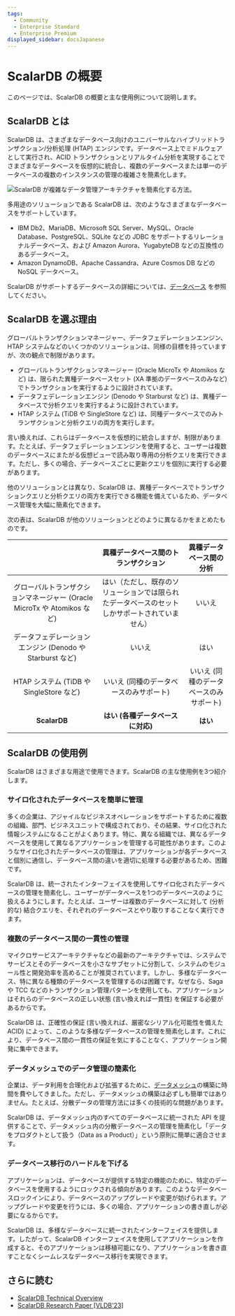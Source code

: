 ```yaml
---
tags:
  - Community
  - Enterprise Standard
  - Enterprise Premium
displayed_sidebar: docsJapanese
---
```


# ScalarDB の概要


<TranslationBanner />

このページでは、ScalarDB の概要と主な使用例について説明します。

## ScalarDB とは

ScalarDB は、さまざまなデータベース向けのユニバーサルなハイブリッドトランザクション/分析処理 (HTAP) エンジンです。データベース上でミドルウェアとして実行され、ACID トランザクションとリアルタイム分析を実現することでさまざまなデータベースを仮想的に統合し、複数のデータベースまたは単一のデータベースの複数のインスタンスの管理の複雑さを簡素化します。

![ScalarDB が複雑なデータ管理アーキテクチャを簡素化する方法。](images/scalardb.png)

多用途のソリューションである ScalarDB は、次のようなさまざまなデータベースをサポートしています。

- IBM Db2、MariaDB、Microsoft SQL Server、MySQL、Oracle Database、PostgreSQL、SQLite などの JDBC をサポートするリレーショナルデータベース、および Amazon Aurora、YugabyteDB などの互換性のあるデータベース。
- Amazon DynamoDB、Apache Cassandra、Azure Cosmos DB などの NoSQL データベース。

ScalarDB がサポートするデータベースの詳細については、[データベース](requirements.mdx#データベース) を参照してください。

## ScalarDB を選ぶ理由

グローバルトランザクションマネージャー、データフェデレーションエンジン、HTAP システムなどのいくつかのソリューションは、同様の目標を持っていますが、次の観点で制限があります。

- グローバルトランザクションマネージャー (Oracle MicroTx や Atomikos など) は、限られた異種データベースセット (XA 準拠のデータベースのみなど) でトランザクションを実行するように設計されています。
- データフェデレーションエンジン (Denodo や Starburst など) は、異種データベースで分析クエリを実行するように設計されています。
- HTAP システム (TiDB や SingleStore など) は、同種データベースでのみトランザクションと分析クエリの両方を実行します。

言い換えれば、これらはデータベースを仮想的に統合しますが、制限があります。たとえば、データフェデレーションエンジンを使用すると、ユーザーは複数のデータベースにまたがる仮想ビューで読み取り専用の分析クエリを実行できます。ただし、多くの場合、データベースごとに更新クエリを個別に実行する必要があります。

他のソリューションとは異なり、ScalarDB は、異種データベースでトランザクションクエリと分析クエリの両方を実行できる機能を備えているため、データベース管理を大幅に簡素化できます。

次の表は、ScalarDB が他のソリューションとどのように異なるかをまとめたものです。

|                                                                  |              異種データベース間のトランザクション                                     | 異種データベース間の分析               |
| :--------------------------------------------------------------: | :----------------------------------------------------------------------------: | :--------------------------------: |
| グローバルトランザクションマネージャー (Oracle MicroTx や Atomikos など) | はい（ただし、既存のソリューションでは限られたデータベースのセットしかサポートされていません） |                 いいえ              |
|      データフェデレーションエンジン (Denodo や Starburst など)         |                                  いいえ                                         |                  はい               |
|             HTAP システム (TiDB や SingleStore など)                |                いいえ (同種のデータベースのみサポート)                               |  いいえ (同種のデータベースのみサポート)  |
|                          **ScalarDB**                            |                 **はい (各種データベースに対応)**                                   |                **はい**             |

## ScalarDB の使用例

ScalarDB はさまざまな用途で使用できます。ScalarDB の主な使用例を3つ紹介します。

### サイロ化されたデータベースを簡単に管理

多くの企業は、アジャイルなビジネスオペレーションをサポートするために複数の組織、部門、ビジネスユニットで構成されており、その結果、サイロ化された情報システムになることがよくあります。特に、異なる組織では、異なるデータベースを使用して異なるアプリケーションを管理する可能性があります。このようなサイロ化されたデータベースの管理は、アプリケーションが各データベースと個別に通信し、データベース間の違いを適切に処理する必要があるため、困難です。

ScalarDB は、統一されたインターフェイスを使用してサイロ化されたデータベースの管理を簡素化し、ユーザーがデータベースを1つのデータベースのように扱えるようにします。たとえば、ユーザーは複数のデータベースに対して (分析的な) 結合クエリを、それぞれのデータベースとやり取りすることなく実行できます。

### 複数のデータベース間の一貫性の管理

マイクロサービスアーキテクチャなどの最新のアーキテクチャでは、システムでサービスとそのデータベースを小さなサブセットに分割して、システムのモジュール性と開発効率を高めることが推奨されています。しかし、多様なデータベース、特に異なる種類のデータベースを管理するのは困難です。なぜなら、Saga や TCC などのトランザクション管理パターンを使用しても、アプリケーションはそれらのデータベースの正しい状態 (言い換えれば一貫性) を保証する必要があるからです。

ScalarDB は、正確性の保証 (言い換えれば、厳密なシリアル化可能性を備えた ACID) によって、このような多様なデータベースの管理を簡素化します。これにより、データベース間の一貫性の保証を気にすることなく、アプリケーション開発に集中できます。

### データメッシュでのデータ管理の簡素化

企業は、データ利用を合理化および拡張するために、[データメッシュ](https://martinfowler.com/articles/data-mesh-principles.html)の構築に時間を費やしてきました。ただし、データメッシュの構築は必ずしも簡単ではありません。たとえば、分散データの管理方法には多くの技術的な問題があります。

ScalarDB は、データメッシュ内のすべてのデータベースに統一された API を提供することで、データメッシュ内の分散データベースの管理を簡素化し「データをプロダクトとして扱う（Data as a Product）」という原則に簡単に適合させます。

### データベース移行のハードルを下げる

アプリケーションは、データベースが提供する特定の機能のために、特定のデータベースを使用するようにロックされる傾向があります。このようなデータベースロックインにより、データベースのアップグレードや変更が妨げられます。アップグレードや変更を行うには、多くの場合、アプリケーションの書き直しが必要になるからです。

ScalarDB は、多様なデータベースに統一されたインターフェイスを提供します。したがって、ScalarDB インターフェイスを使用してアプリケーションを作成すると、そのアプリケーションは移植可能になり、アプリケーションを書き直すことなくシームレスなデータベース移行を実現できます。

## さらに読む

- [ScalarDB Technical Overview](https://speakerdeck.com/scalar/scalar-db-universal-transaction-manager)
- [ScalarDB Research Paper [VLDB'23]](https://dl.acm.org/doi/10.14778/3611540.3611563)